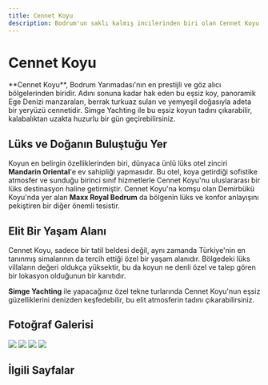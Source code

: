 ```yaml
---
title: Cennet Koyu
description: Bodrum'un saklı kalmış incilerinden biri olan Cennet Koyu'nun eşsiz güzelliklerini keşfedin.
---
```


# Cennet Koyu

<Info>
  **Cennet Koyu**, Bodrum Yarımadası'nın en prestijli ve göz alıcı bölgelerinden biridir. Adını sonuna kadar hak eden bu eşsiz koy, panoramik Ege Denizi manzaraları, berrak turkuaz suları ve yemyeşil doğasıyla adeta bir yeryüzü cennetidir. Simge Yachting ile bu eşsiz koyun tadını çıkarabilir, kalabalıktan uzakta huzurlu bir gün geçirebilirsiniz.
</Info>

## Lüks ve Doğanın Buluştuğu Yer

Koyun en belirgin özelliklerinden biri, dünyaca ünlü lüks otel zinciri **Mandarin Oriental**'e ev sahipliği yapmasıdır. Bu otel, koya getirdiği sofistike atmosfer ve sunduğu birinci sınıf hizmetlerle Cennet Koyu'nu uluslararası bir lüks destinasyon haline getirmiştir. Cennet Koyu'na komşu olan Demirbükü Koyu'nda yer alan **Maxx Royal Bodrum** da bölgenin lüks ve konfor anlayışını pekiştiren bir diğer önemli tesistir.

## Elit Bir Yaşam Alanı

Cennet Koyu, sadece bir tatil beldesi değil, aynı zamanda Türkiye'nin en tanınmış simalarının da tercih ettiği özel bir yaşam alanıdır. Bölgedeki lüks villaların değeri oldukça yüksektir, bu da koyun ne denli özel ve talep gören bir lokasyon olduğunun bir kanıtıdır.

**Simge Yachting** ile yapacağınız özel tekne turlarında Cennet Koyu'nun eşsiz güzelliklerini denizden keşfedebilir, bu elit atmosferin tadını çıkarabilirsiniz.

## Fotoğraf Galerisi

<CardGroup cols={2}>
  <Card>
    <img src="https://res.cloudinary.com/dy3xe3ver/image/upload/v1753122290/66853289_10156526656491033_1612757513818603520_n_1_mwfkf9.jpg" />
  </Card>
  <Card>
    <img src="https://res.cloudinary.com/dy3xe3ver/image/upload/v1753122289/67078178_10156526652976033_8666485752621694976_n_rcywjz.jpg" />
  </Card>
  <Card>
    <img src="https://res.cloudinary.com/dy3xe3ver/image/upload/v1753122289/66853289_10156526656491033_1612757513818603520_n_uqlmzw.jpg" />
  </Card>
  <Card>
    <img src="https://res.cloudinary.com/dy3xe3ver/image/upload/v1753122289/67172731_10156526655306033_4016688243109003264_n_sanrjd.jpg" />
  </Card>
</CardGroup>

## İlgili Sayfalar

<CardGroup cols={3}>
    <Card href="/destinasyonlar/bodrum-koylari" title="Bodrum Koyları"></Card>
    <Card href="/tekne-turlari/ozel-tekne-turlari" title="Özel Tekne Turları"></Card>
    <Card href="/iletisim" title="İletişim"></Card>
</CardGroup>
